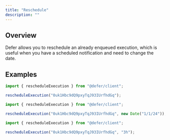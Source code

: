 ```yaml
---
title: "Reschedule"
description: ""
---
```


## Overview

Defer allows you to reschedule an already enqueued execution, which is useful
when you have a scheduled notification and need to change the date.

## Examples

<CodeGroup>

```ts now
import { rescheduleExecution } from "@defer/client";

rescheduleExecution("0uk1Hbc9dQ9pxyTqJ93IUrfhdGq");
```

```ts datetime
import { rescheduleExecution } from "@defer/client";

rescheduleExecution("0uk1Hbc9dQ9pxyTqJ93IUrfhdGq", new Date("1/1/24"));
```

```ts duration
import { rescheduleExecution } from "@defer/client";

rescheduleExecution("0uk1Hbc9dQ9pxyTqJ93IUrfhdGq", "3h");
```

</CodeGroup>
